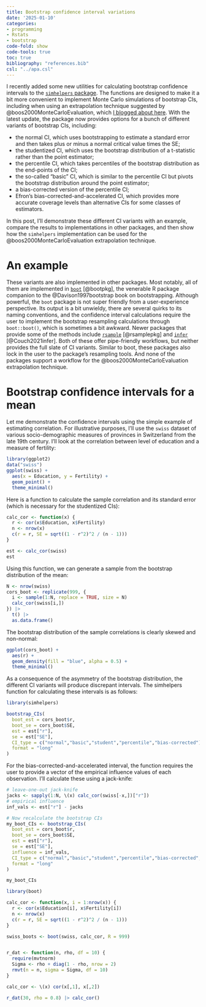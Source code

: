 ```yaml
---
title: Bootstrap confidence interval variations
date: '2025-01-10'
categories:
- programming
- Rstats
- bootstrap
code-fold: show
code-tools: true
toc: true
bibliography: "references.bib"
csl: "../apa.csl"
---
```


I recently added some new utilities for calculating bootstrap confidence intervals to the [`simhelpers` package](https://meghapsimatrix.github.io/simhelpers/). 
The functions are designed to make it a bit more convenient to implement Monte Carlo simulations of bootstrap CIs, including when using an extrapolation technique suggested by @boos2000MonteCarloEvaluation, which [I blogged about here](/posts/Simulating-bootstrap-CIs/). 
With the latest update, the package now provides options for a bunch of different variants of bootstrap CIs, including:

* the normal CI, which uses bootstrapping to estimate a standard error and then takes plus or minus a normal critical value times the SE;
* the studentized CI, which uses the bootstrap distribution of a t-statistic rather than the point estimator;
* the percentile CI, which takes percentiles of the bootstrap distribution as the end-points of the CI;
* the so-called "basic" CI, which is similar to the percentile CI but pivots the bootstrap distribution around the point estimator;
* a bias-corrected version of the percentile CI;
* Efron's bias-corrected-and-accelerated CI, which provides more accurate coverage levels than alternative CIs for some classes of estimators. 

In this post, I'll demonstrate these different CI variants with an example, compare the results to implementations in other packages, and then show how the `simhelpers` implementation can be used for the  @boos2000MonteCarloEvaluation extrapolation technique.

# An example

These variants are also implemented in other packages. 
Most notably, all of them are implemented in [`boot`](https://cran.r-project.org/package=boot) [@bootpkg], the venerable R package companion to the @Davison1997bootstrap book on bootstrapping.
Although powerful, the `boot` package is not super friendly from a user-experience perspective. 
Its output is a bit unwieldy, there are several quirks to its naming conventions, and the confidence interval calculations require the user to implement the bootstrap resampling calculations through `boot::boot()`, which is sometimes a bit awkward.
Newer packages that provide some of the methods include [`rsample`](https://rsample.tidymodels.org/) [@rsamplepkg] and [`infer`](https://infer.netlify.app/) [@Couch2021infer].
Both of these offer pipe-friendly workflows, but neither provides the full slate of CI variants. 
Similar to boot, these packages also lock in the user to the package's resampling tools. 
And none of the packages support a workflow for the @boos2000MonteCarloEvaluation extrapolation technique. 

# Bootstrap confidence intervals for a mean

Let me demonstrate the confidence intervals using the simple example of estimating correlation. For illustrative purposes, I'll use the `swiss` dataset of various socio-demographic measures of provinces in Switzerland from the late 19th century. I'll look at the correlation between level of education and a measure of fertility:
```r
library(ggplot2)
data("swiss")
ggplot(swiss) + 
  aes(x = Education, y = Fertility) + 
  geom_point() + 
  theme_minimal()
```
Here is a function to calculate the sample correlation and its standard error (which is necessary for the studentized CIs):
```r
calc_cor <- function(x) {
  r <- cor(x$Education, x$Fertility) 
  n <- nrow(x)
  c(r = r, SE = sqrt((1 - r^2)^2 / (n - 1)))
}

est <- calc_cor(swiss)
est
```

Using this function, we can generate a sample from the bootstrap distribution of the mean:

```r
N <- nrow(swiss)
cors_boot <- replicate(999, {
  i <- sample(1:N, replace = TRUE, size = N)
  calc_cor(swiss[i,])
}) |>
  t() |>
  as.data.frame()
```

The bootstrap distribution of the sample correlations is clearly skewed and non-normal:
```r
ggplot(cors_boot) + 
  aes(r) + 
  geom_density(fill = "blue", alpha = 0.5) + 
  theme_minimal()
```
As a consequence of the asymmetry of the bootstrap distribution, the different CI variants will produce discrepant intervals.
The simhelpers function for calculating these intervals is as follows:
```r
library(simhelpers)

bootstrap_CIs(
  boot_est = cors_boot$r,
  boot_se = cors_boot$SE,
  est = est["r"],
  se = est["SE"],
  CI_type = c("normal","basic","student","percentile","bias-corrected"),
  format = "long"
)
```
For the bias-corrected-and-accelerated interval, the function requires the user to provide a vector of the empirical influence values of each observation. I'll calculate these using a jack-knife:
```r
# leave-one-out jack-knife
jacks <- sapply(1:N, \(x) calc_cor(swiss[-x,])["r"])
# empirical influence
inf_vals <- est["r"] - jacks

# Now recalculate the bootstrap CIs
my_boot_CIs <- bootstrap_CIs(
  boot_est = cors_boot$r,
  boot_se = cors_boot$SE,
  est = est["r"],
  se = est["SE"],
  influence = inf_vals,
  CI_type = c("normal","basic","student","percentile","bias-corrected","BCa"),
  format = "long"
)

my_boot_CIs
```

```r
library(boot) 

calc_cor <- function(x, i = 1:nrow(x)) {
  r <- cor(x$Education[i], x$Fertility[i]) 
  n <- nrow(x)
  c(r = r, SE = sqrt((1 - r^2)^2 / (n - 1)))
}

swiss_boots <- boot(swiss, calc_cor, R = 999)
```



```r

```



```r

r_dat <- function(n, rho, df = 10) {
  require(mvtnorm)
  Sigma <- rho + diag(1 - rho, nrow = 2)
  rmvt(n = n, sigma = Sigma, df = 10)
}

calc_cor <- \(x) cor(x[,1], x[,2])

r_dat(30, rho = 0.8) |> calc_cor()

```

